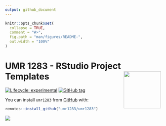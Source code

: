 ```yaml
---
output: github_document
---
```


<!-- README.md is generated from README.Rmd. Please edit that file -->

```r
knitr::opts_chunk$set(
  collapse = TRUE,
  comment = "#>",
  fig.path = "man/figures/README-",
  out.width = "100%"
)
```

# UMR 1283 - RStudio Project Templates <img src="man/figures/logo.png" align="right" width="120" />


<!-- badges: start -->
[![Lifecycle: experimental](https://img.shields.io/badge/lifecycle-experimental-orange.svg)](https://www.tidyverse.org/lifecycle/#experimental)
[![GitHub tag](https://img.shields.io/github/tag/umr1283/umr1283.svg?label=latest tag&include_prereleases)](https://github.com/umr1283/umr1283)
<!-- badges: end -->

You can install `umr1283` from [GitHub](https://github.com/umr1283/umr1283) with:

``` r
remotes::install_github("umr1283/umr1283")
```

![](man/figures/readme-project.png)

